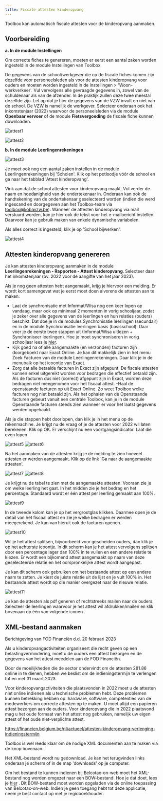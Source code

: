 ```yaml
---
title: Fiscale attesten kinderopvang
---
```


Toolbox kan automatisch fiscale attesten voor de kinderopvang aanmaken.

## Voorbereiding 

**a. In de module Instellingen**

Om correcte fiches te genereren, moeten er eerst een aantal zaken worden ingesteld in de module Instellingen van Toolbox.

De gegevens van de school/werkgever die op de fiscale fiches komen zijn dezelfde voor personeelsleden als voor de attesten kinderopvang voor ouders en moeten worden ingesteld in de Instellingen > 'Woon-werkverkeer'. Vul vervolgens alle gevraagde gegevens in, zowel van de schuldenaar als van de afzender. In de praktijk zullen deze twee meestal dezelfde zijn. Let op dat je hier de gegevens van de VZW invult en niet van de school. De VZW is namelijk de werkgever. Selecteer onderaan ook het inkomstenjaar (2022) waarvoor de personeelsleden via de module **Openbaar vervoer** of de module **Fietsvergoeding** de fiscale fiche kunnen downloaden. 

![attest1](./attest1.jpg)

![attest2](./attest2.jpg)

**b. In de module Leerlingenrekeningen**

![attest3](./attest3.jpg)

Je moet ook nog een aantal zaken instellen in de module Leerlingenrekeningen bij 'Scholen'. Klik op het potloodje vóór de school en ga naar het tabblad 'Attest kinderopvang'. 

Vink aan dat de school attesten voor kinderopvang maakt. Vul verder de naam en hoedanigheid van de ondertekenaar in. Onderaan kan ook de handtekening van de ondertekenaar geselecteerd worden (indien die werd ingescand en doorgegeven aan het Toolbox-team via toolbox@kobavzw.be). Wanneer de attesten kinderopvang via mail verstuurd worden, kan je hier ook de tekst voor het e-mailbericht instellen. Daarvoor kan je gebruik maken van enkele dynamische variabelen.

Als alles correct is ingesteld, klik je op 'School bijwerken'.  

![attest4](./attest4.png)

## Attesten kinderopvang genereren

Je kan attesten kinderopvang aanmaken in de module **Leerlingenrekeningen - Rapporten - Attest kinderopvang**. Selecteer daar het inkomstenjaar (bv. 2022 voor de aangifte van het jaar 2023).

Als je nog geen attesten hebt aangemaakt, krijg je hiervoor een melding. Er wordt kort samengevat wat je eerst moet doen alvorens de attesten aan te maken:

- Laat de synchronisatie met Informat/Wisa nog een keer lopen op vandaag, maar ook op minimaal 2 momenten in vorig schooljaar, zodat je zeker over alle gegevens van de leerlingen en hun relaties (ouders) beschikt. Dat doe je in de modules Synchronisatie leerlingen (secundair) en in de module Synchronisatie leerlingen basis (basisschool). Daar voer je de eerste twee stappen uit (Informat/Wisa uitlezen + Synchroniseer leerlingen). Hoe je moet synchroniseren in vorig schooljaar lees je [hier](/leerlingenrekeningen/FAQ/#3-attesten-kinderopvang---voor-leerlingen-die-uitgeschreven-zijn-worden-geen-leerplichtverantwoordelijken-opgehaald). 
- Kijk goed na of alle aangemaakte (en verzonden) facturen zijn doorgeboekt naar Exact Online. Je kan dit makkelijk zien in het menu Zoek Facturen van de module Leerlingenrekeningen. Daar klik je in de menubalk op het icoontje van Exact.
- Zorg dat alle betaalde facturen in Exact zijn afgepunt. De fiscale attesten kunnen enkel uitgereikt worden voor bedragen die effectief betaald zijn. Als de facturen dus niet (correct) afgepunt zijn in Exact, worden deze bedragen niet meegenomen voor het fiscaal attest.
-Haal de openstaande facturen op uit Exact Online. Zo weet Toolbox welke facturen nog niet betaald zijn. Als het ophalen van de Openstaande facturen gebeurt vanuit een centrale Toolbox, kan je in de module Openstaande facturen steeds zien wanneer er voor het laatst gegevens werden opgehaald. 

Als je die stappen hebt doorlopen, dan klik je in het menu op de rekenmachine. Je krijgt nu de vraag of je de attesten voor 2022 wil laten berekenen. Klik op OK. Er verschijnt nu een voortgangsindicator. Laat die even lopen.

![attest5](./attest5.png) 
![attest6](./attest6.png)

Na het aanmaken van de attesten krijg je de melding te zien hoeveel attesten er werden aangemaakt. Klik op de link 'Ga naar de aangemaakte attesten'.

![attest7](./attest7.png)
![attest8](./attest8.png)

Je krijgt nu de tabel te zien met de aangemaakte attesten. Vooraan zie je om welke leerling het gaat. In het midden zie je het bedrag en het percentage. Standaard wordt er één attest per leerling gemaakt aan 100%.

![attest9](./attest9.png)

In de tweede kolom kan je op het vergrootglas klikken. Daarmee open je de detail van het fiscaal attest en zie je welke bedragen er werden meegerekend. Je kan van hieruit ook de facturen openen.

![attest10](./attest10.png)

Wil je het attest splitsen, bijvoorbeeld voor gescheiden ouders, dan klik je op het achterste icoontje. In dit scherm kan je het attest vervolgens splitsen door een percentage lager dan 100% in te vullen en een andere relatie te kiezen. Er wordt een bijkomend attest aangemaakt op naam van deze geselecteerde relatie en het oorspronkelijke attest wordt aangepast.

Je kan dit scherm ook gebruiken om het bestaande attest op een andere naam te zetten. Je kiest de juiste relatie uit de lijst en je vult 100% in. Het bestaande attest wordt op die manier overgezet naar de nieuwe relatie.

![attest11](./attest11.png)

Je kan de attesten als pdf generen of rechtstreeks mailen naar de ouders. Selecteer de leerlingen waarvoor je het attest wil afdrukken/mailen en klik bovenaan op één van volgende iconen <LegacyAction img="pdf.png"/> <LegacyAction img="mailEnveloppe.png"/>.

## XML-bestand aanmaken

Berichtgeving van FOD Financiën d.d. 20 februari 2023
 
Als u kinderopvangactiviteiten organiseert die recht geven op een belastingvermindering, moet u de ouders een attest bezorgen en de gegevens van het attest meedelen aan de FOD Financiën.
 
Door de moeilijkheden die de sector ondervindt om de attesten 281.86 online in te dienen, hebben we beslist om de indieningstermijn te verlengen tot en met 31 maart 2023.
 
Voor kinderopvangactiviteiten die plaatsvonden in 2022 moet u de attesten niet online indienen als u technische problemen hebt. Deze problemen kunnen betrekking hebben op:
hardware,
software,
competenties van de medewerkers om correcte attesten op te maken.
U moet altijd een papieren attest bezorgen aan de ouders. Voor kinderopvang die in 2022 plaatsvond mag u het oude formaat van het attest nog gebruiken, namelijk uw eigen attest of het oude niet-verplichte attest.
 
https://financien.belgium.be/nl/actueel/attesten-kinderopvang-verlenging-indieningstermijn

Toolbox is wel reeds klaar om de nodige XML documenten aan te maken via de knop <LegacyAction img="belcotax.png" />bovenaan.

Het XML-bestand wordt nu gedownload. Je kan het terugvinden links onderaan je scherm of in de map 'downloads' op je computer.

Om het bestand te kunnen indienen bij Belcotax-on-web moet het XML-bestand nog worden omgezet naar een BOW-bestand. Hoe je dat doet, lees je [hier](https://tbvs.be/downloads/Xml_naar_bow.pdf) . Dit BOW-bestand moet worden opgeladen via de online toepassing van Belcotax-on-web. Indien je geen toegang hebt tot deze applicatie, neem je best contact op met je regioboekhouder. 